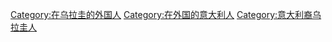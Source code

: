[[Category:在乌拉圭的外国人|Category:在乌拉圭的外国人]]
[[Category:在外国的意大利人|Category:在外国的意大利人]]
[[Category:意大利裔乌拉圭人|Category:意大利裔乌拉圭人]]